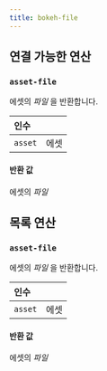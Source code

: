 ```yaml
---
title: bokeh-file
---
```


## 연결 가능한 연산

<h3 id="asset-file"><code>asset-file</code></h3>

에셋의 _파일_ 을 반환합니다.

| 인수 |  |
| :--- | :--- |
| `asset` | 에셋 |

#### 반환 값
에셋의 _파일_

## 목록 연산

<h3 id="asset-file"><code>asset-file</code></h3>

에셋의 _파일_ 을 반환합니다.

| 인수 |  |
| :--- | :--- |
| `asset` | 에셋 |

#### 반환 값
에셋의 _파일_
